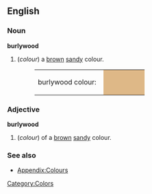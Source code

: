 ==English==

===Noun===
'''burlywood'''
#(''colour'') a [[brown]] [[sandy]] colour.
#:<table><tr><td>burlywood colour: &nbsp;</td><td bgcolor="#DEB887" width="80">&nbsp; </td></tr></table>

===Adjective===
'''burlywood'''
#(''colour'') of a [[brown]] [[sandy]] colour.

===See also===
*[[Wiktionary_Appendix:Colours|Appendix:Colours]]

[[Category:Colors]]